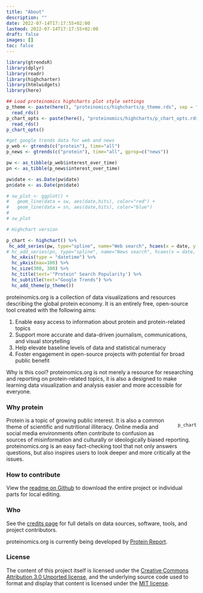 ```yaml
---
title: "About"
description: ""
date: 2022-07-14T17:17:55+02:00
lastmod: 2022-07-14T17:17:55+02:00
draft: false
images: []
toc: false
---
```


```r
library(gtrendsR)
library(dplyr)
library(readr)
library(highcharter)
library(htmlwidgets)
library(here)

## Load proteinomics highcharts plot style settings
p_theme <- paste(here(), "proteinomics/highcharts/p_theme.rds", sep = "/") %>%
  read_rds()
p_chart_opts <- paste(here(), "proteinomics/highcharts/p_chart_opts.rds", sep = "/") %>%
  read_rds()
p_chart_opts()

```
```r
#get google trends data for web and news
p_web <- gtrends(c("protein"), time="all")
p_news <- gtrends(c("protein"), time="all", gprop=c("news"))

pw <- as_tibble(p_web$interest_over_time)
pn <- as_tibble(p_news$interest_over_time)

pw$date <- as.Date(pw$date)
pn$date <- as.Date(pn$date)

# sw_plot <- ggplot() +
#   geom_line(data = sw, aes(date,hits), color="red") +
#   geom_line(data = sn, aes(date,hits), color="blue")
# 
# sw_plot

# Highchart version

p_chart <- highchart() %>%
 hc_add_series(pw, type="spline", name="Web search", hcaes(x = date, y = hits)) %>%
# hc_add_series(pn, type="spline", name="News search", hcaes(x = date, y = hits)) %>%
  hc_xAxis(type = "datetime") %>%
  hc_yAxis(max=100) %>%
  hc_size(300, 300) %>%
  hc_title(text='"Protein" Search Popularity') %>%
  hc_subtitle(text="Google Trends") %>%
  hc_add_theme(p_theme())
```

proteinomics.org is a collection of data visualizations and resources describing the global protein economy. It is an entirely free, open-source tool created with the following aims:

1. Enable easy access to information about protein and protein-related topics
2. Support more accurate and data-driven journalism, communications, and visual storytelling
3. Help elevate baseline levels of data and statistical numeracy
4. Foster engagement in open-source projects with potential for broad public benefit

Why is this cool? proteinomics.org is not merely a resource for researching and reporting on protein-related topics, it is also a designed to make learning data visualization and analysis easier and more accessible for everyone.

### Why protein

<div class="about" style="display:block; width: 100%; flex-wrap: wrap;">
<div style="width: auto !important; float: right; margin-left: 10px;">
```r
p_chart
```
</div>
Protein is a topic of growing public interest. It is also a common theme of scientific and nutritional illiteracy. Online media and social media environments often contribute to confusion as sources of misinformation and culturally or ideologically biased reporting. proteinomics.org is an easy fact-checking tool that not only answers questions, but also inspires users to look deeper and more critically at the issues.
</div>

### How to contribute

View the [readme on Github](https://github.com/proteinomics/proteinomics.org) to download the entire project or individual parts for local editing.

<!--

Donations can be made via [this page](https://www.proteinreport.org/support-us).

-->

### Who

See the [credits page](/credits) for full details on data sources, software, tools, and project contributors.

proteinomics.org is currently being developed by [Protein Report](https://www.proteinreport.org).

### License

The content of this project itself is licensed under the [Creative Commons Attribution 3.0 Unported license](https://creativecommons.org/licenses/by/3.0), and the underlying source code used to format and display that content is licensed under the [MIT license](https://github.com/github/choosealicense.com/blob/gh-pages/LICENSE.md).
